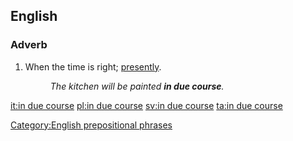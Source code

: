 ==English==

===Adverb===
{{en-adv|pos=[[in]] [[due course]]|-}}

# When the time is right; [[presently]].
#:''The kitchen will be painted '''in due course'''.''

[[Category:English prepositional phrases]]

[[it:in due course]]
[[pl:in due course]]
[[sv:in due course]]
[[ta:in due course]]
